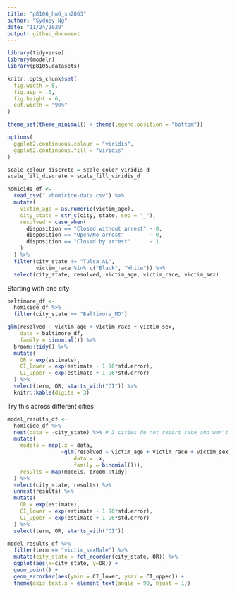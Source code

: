 ```yaml
---
title: "p8106_hw6_sn2863"
author: "Sydney Ng"
date: "11/24/2020"
output: github_document
---
```


```r
library(tidyverse)
library(modelr)
library(p8105.datasets)

knitr::opts_chunk$set(
  fig.width = 8,
  fig.asp = .6,
  fig.height = 6,
  out.width = "90%"
)

theme_set(theme_minimal() + theme(legend.position = "bottom"))

options(
  ggplot2.continuous.colour = "viridis",
  ggplot2.continuous.fill = "viridis"
)

scale_colour_discrete = scale_color_viridis_d
scale_fill_discrete = scale_fill_viridis_d
```

```r
homicide_df <-
  read_csv("./homicide-data.csv") %>%
  mutate(
    victim_age = as.numeric(victim_age),
    city_state = str_c(city, state, sep = "_"),
    resolved = case_when(
      disposition == "Closed without arrest" ~ 0,
      disposition == "Open/No arrest"        ~ 0,
      disposition == "Closed by arrest"      ~ 1
    )
  ) %>%
  filter(city_state != "Tulsa_AL",
         victim_race %in% c("Black", "White")) %>%
  select(city_state, resolved, victim_age, victim_race, victim_sex)

```

Starting with one city
```r
baltimore_df <-
  homicide_df %>%
  filter(city_state == "Baltimore_MD")

glm(resolved ~ victim_age + victim_race + victim_sex,
    data = baltimore_df,
    family = binomial()) %>%
  broom::tidy() %>%
  mutate(
    OR = exp(estimate),
    CI_lower = exp(estimate - 1.96*std.error),
    CI_upper = exp(estimate + 1.96*std.error)
  ) %>%
  select(term, OR, starts_with("CI")) %>%
  knitr::kable(digits = 3)
```

Try this across different cities
```r
model_results_df <-
  homicide_df %>% 
  nest(data = -city_state) %>% # 3 cities do not report race and won't be included
  mutate(
    models = map(.x = data, 
                 ~glm(resolved ~ victim_age + victim_race + victim_sex,
                     data = .x,
                     family = binomial())),
    results = map(models, broom::tidy)
  ) %>%
  select(city_state, results) %>%
  unnest(results) %>%
  mutate(
    OR = exp(estimate),
    CI_lower = exp(estimate - 1.96*std.error),
    CI_upper = exp(estimate + 1.96*std.error)
  ) %>%
  select(term, OR, starts_with("CI"))
```

```r
model_results_df %>%
  filter(term == "victim_sexMale") %>%
  mutate(city_state = fct_reorder(city_state, OR)) %>%
  ggplot(aes(x=city_state, y=OR)) +
  geom_point() +
  geom_errorbar(aes(ymin = CI_lower, ymax = CI_upper)) +
  theme(axis.text.x = element_text(angle = 90, hjust = 1))
```

